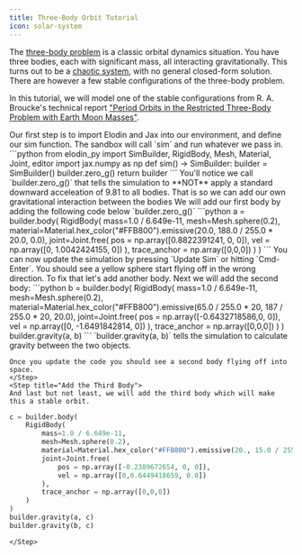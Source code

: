 ```yaml
---
title: Three-Body Orbit Tutorial
icon: solar-system
---
```


The [three-body problem](https://en.wikipedia.org/wiki/Three-body_problem) is a classic orbital dynamics situation.
You have three bodies, each with significant mass, all interacting gravitationally.
This turns out to be a [chaotic system](https://en.wikipedia.org/wiki/Chaos_theory), with no general closed-form solution. There are however
a few stable configurations of the three-body problem.

In this tutorial, we will model one of the stable configurations from
R. A. Broucke's technical report ["Period Orbits in the Restricted Three-Body Problem with Earth Moon Masses"](https://ntrs.nasa.gov/api/citations/19680013800/downloads/19680013800.pdf).

<Steps>
  <Step title="Import Elodin and JAX">
    Our first step is to import Elodin and Jax into our environment, and define our sim function.
    The sandbox will call `sim` and run whatever we pass in.
```python
from elodin_py import SimBuilder, RigidBody, Mesh, Material, Joint, editor
import jax.numpy as np
def sim() -> SimBuilder:
    builder = SimBuilder()
    builder.zero_g()
    return builder
```
You'll notice we call `builder.zero_g()` that tells the simulation to **NOT** apply a standard downward acceleation of 9.81 to all bodies.
That is so we can add our own gravitational interaction between the bodies
  </Step>
  <Step title="Add the First Body">
We will add our first body by adding the following code below `builder.zero_g()`
```python
a = builder.body(
    RigidBody(
        mass=1.0 / 6.649e-11,
        mesh=Mesh.sphere(0.2),
        material=Material.hex_color("#FFB800").emissive(20.0, 188.0 / 255.0 * 20.0, 0.0),
        joint=Joint.free(
            pos = np.array([0.8822391241, 0, 0]),
            vel = np.array([0, 1.0042424155, 0])
        ),
        trace_anchor = np.array([0,0,0])
    )
)
```
You can now update the simulation by pressing `Update Sim` or hitting `Cmd-Enter`.
You should see a yellow sphere start flying off in the wrong direction. To fix that
let's add another body.
    </Step>
    <Step title="Add the Second Body">
Next we will add the second body:
```python
b = builder.body(
    RigidBody(
        mass=1.0 / 6.649e-11,
        mesh=Mesh.sphere(0.2),
        material=Material.hex_color("#FFB800").emissive(65.0 / 255.0 * 20, 187 / 255.0 * 20, 20.0),
        joint=Joint.free(
            pos = np.array([-0.6432718586,0, 0]),
            vel = np.array([0, -1.6491842814, 0])
        ),
        trace_anchor = np.array([0,0,0])
    )
)
builder.gravity(a, b)
```
    `builder.gravity(a, b)` tells the simulation to calculate gravity between the two objects.

    Once you update the code you should see a second body flying off into space.
    </Step>
    <Step title="Add the Third Body">
    And last but not least, we will add the third body which will make this a stable orbit.
```python
c = builder.body(
    RigidBody(
        mass=1.0 / 6.649e-11,
        mesh=Mesh.sphere(0.2),
        material=Material.hex_color("#FFB800").emissive(20., 15.0 / 255.0 * 20., 0.0),
        joint=Joint.free(
            pos = np.array([-0.2389672654, 0, 0]),
            vel = np.array([0,0.6449418659, 0.0])
        ),
        trace_anchor = np.array([0,0,0])
    )
)
builder.gravity(a, c)
builder.gravity(b, c)
```
    </Step>
</Steps>
